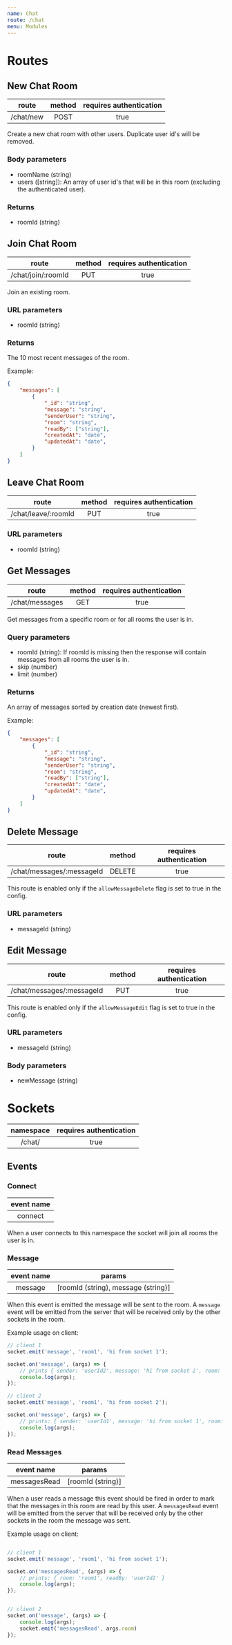 ```yaml
---
name: Chat
route: /chat
menu: Modules
---
```


# Routes

## New Chat Room

|   route   | method | requires authentication |
| :-------: | :----: | :---------------------: |
| /chat/new |  POST  |          true           |

Create a new chat room with other users. Duplicate user id's will be removed.

### Body parameters

- roomName (string)
- users ([string]): An array of user id's that will be in this room (excluding the authenticated user).

### Returns

- roomId (string)

## Join Chat Room

|       route        | method | requires authentication |
| :----------------: | :----: | :---------------------: |
| /chat/join/:roomId |  PUT   |          true           |

Join an existing room.

### URL parameters

- roomId (string)

### Returns

The 10 most recent messages of the room.

Example:

```json
{
    "messages": [
        {
            "_id": "string",
            "message": "string",
            "senderUser": "string",
            "room": "string",
            "readBy": ["string"],
            "createdAt": "date",
            "updatedAt": "date",
        }
    ]
}
```

## Leave Chat Room

|        route        | method | requires authentication |
| :-----------------: | :----: | :---------------------: |
| /chat/leave/:roomId |  PUT   |          true           |

### URL parameters

- roomId (string)

## Get Messages

|     route      | method | requires authentication |
| :------------: | :----: | :---------------------: |
| /chat/messages |  GET   |          true           |

Get messages from a specific room or for all rooms the user is in.

### Query parameters

- roomId (string): If roomId is missing then the response will contain messages from all rooms the user is in.
- skip (number)
- limit (number)

### Returns

An array of messages sorted by creation date (newest first).

Example:

```json
{
    "messages": [
        {
            "_id": "string",
            "message": "string",
            "senderUser": "string",
            "room": "string",
            "readBy": ["string"],
            "createdAt": "date",
            "updatedAt": "date",
        }
    ]
}
```

## Delete Message

|           route           | method | requires authentication |
| :-----------------------: | :----: | :---------------------: |
| /chat/messages/:messageId | DELETE |          true           |

This route is enabled only if the `allowMessageDelete` flag is set to true in the config.

### URL parameters

- messageId (string)

## Edit Message

|           route           | method | requires authentication |
| :-----------------------: | :----: | :---------------------: |
| /chat/messages/:messageId |  PUT   |          true           |

This route is enabled only if the `allowMessageEdit` flag is set to true in the config.

### URL parameters

- messageId (string)

### Body parameters

- newMessage (string)

# Sockets

|       namespace           | requires authentication |
| :-----------------------: | :---------------------: |
|         /chat/            |          true           |

## Events

### Connect

| event name |
| :--------: |
|  connect   |

When a user connects to this namespace the socket will join all rooms the user is in.

### Message

| event name |                params               |
| :--------: | :---------------------------------: |
|  message   | [roomId (string), message (string)] |

When this event is emitted the message will be sent to the room.
A `message` event will be emitted from the server that will be received only by the other sockets in the room.

Example usage on client:

```javascript
// client 1
socket.emit('message', 'room1', 'hi from socket 1');

socket.on('message', (args) => {
    // prints { sender: 'userId2', message: 'hi from socket 2', room: 'room1' }
    console.log(args);
});

// client 2
socket.emit('message', 'room1', 'hi from socket 2');

socket.on('message', (args) => {
    // prints: { sender: 'userId1', message: 'hi from socket 1', room: 'room1' }
    console.log(args);
});
```

### Read Messages

|   event name    |     params        |
| :-------------: | :---------------: |
|  messagesRead   | [roomId (string)] |

When a user reads a message this event should be fired in order to mark that the messages in this room are read by this user.
A `messagesRead` event will be emitted from the server that will be received only by the other sockets in the room the message was sent.

Example usage on client:

```javascript

// client 1
socket.emit('message', 'room1', 'hi from socket 1');

socket.on('messagesRead', (args) => {
    // prints: { room: 'room1', readBy: 'userId2' }
    console.log(args);
});


// client 2
socket.on('message', (args) => {
    console.log(args);
    socket.emit('messagesRead', args.room)
});
```
